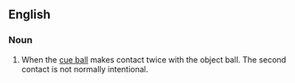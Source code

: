 ==English==

===Noun===
{{en-noun|head=[[double]] [[kiss]]|double kisses}}

# {{lb|en|sports|billiards|snooker|pool}} When the [[cue ball]] makes contact twice with the object ball. The second contact is not normally intentional.